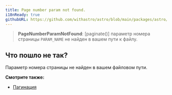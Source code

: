 ```yaml
---
title: Page number param not found.
i18nReady: true
githubURL: https://github.com/withastro/astro/blob/main/packages/astro/src/core/errors/errors-data.ts
---
```


> **PageNumberParamNotFound**:  [paginate()] параметр номера страницы `PARAM_NAME` не найден в вашем пути к файлу.

## Что пошло не так?

Параметр номера страницы не найден в вашем файловом пути.

**Смотрите также:**

-  [Пагинация](/ru/guides/routing/#пагинация)
